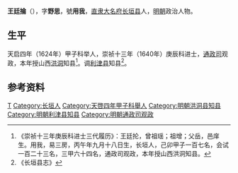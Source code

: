 '''王廷掄'''（{{bd|？||？||}}），字'''野思'''，號'''用我'''，[[直隶|直隶]][[大名府|大名府]][[长垣县|长垣县]]人，[[明朝|明朝]]政治人物。
 
== 生平 ==
天启四年（1624年）甲子科举人，崇祯十三年（1640年）庚辰科进士，[[通政司|通政司]]观政，本年授山西[[洪洞|洪洞]]知县<ref>《崇祯十三年庚辰科进士三代履历》：王廷抡，曾祖瑶；祖增；父岳，邑庠生。用我，易三房，丙午年九月十八日生，长垣人，己卯甲子一百七名，会试一百二十三名，三甲六十四名，通政司观政，本年授山西洪洞知县。</ref>。调[[利津县|利津县]]知县<ref>《长垣县志》</ref>。
 
==参考资料==
{{reflist}}
 
{{崇禎十三年庚辰科殿試金榜}}

{{Authority control}}

{{DEFAULTSORT:}}
[[Category:王姓|T]]
[[Category:长垣人|Category:长垣人]]
[[Category:天啓四年甲子科舉人|Category:天啓四年甲子科舉人]]
[[Category:明朝洪洞县知县|Category:明朝洪洞县知县]]
[[Category:明朝利津县知县|Category:明朝利津县知县]]
[[Category:明朝通政司观政|Category:明朝通政司观政]]


{{明朝人物小作品}}
